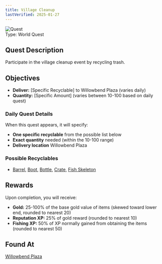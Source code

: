 ```yaml
---
title: Village Cleanup
lastVerified: 2025-01-27
---
```


<div className="mb-8 flex items-start gap-6">
  <div className="flex-shrink-0">
    <img
      src="/assets/icons/quest.png"
      alt="Quest"
      className="h-24 w-24 rounded-lg border"
    />
  </div>
  <div className="flex-1">
    <div className="space-y-2">
      <div className="flex flex-wrap gap-4 text-sm">
        <span className="rounded-md bg-orange-100 px-2 py-1 dark:bg-orange-900">
          Type: World Quest
        </span>
      </div>
    </div>
  </div>
</div>

## Quest Description

Participate in the village cleanup event by recycling trash.

## Objectives

- **Deliver:** [Specific Recyclable] to Willowbend Plaza (varies daily)
- **Quantity:** [Specific Amount] (varies between 10-100 based on daily quest)

### Daily Quest Details
When this quest appears, it will specify:
- **One specific recyclable** from the possible list below
- **Exact quantity** needed (within the 10-100 range)
- **Delivery location** Willowbend Plaza

### Possible Recyclables
- [Barrel](/docs/resources/individual/barrel), [Boot](/docs/resources/individual/boot), [Bottle](/docs/resources/individual/bottle), [Crate](/docs/resources/individual/crate), [Fish Skeleton](/docs/resources/individual/fish_skeleton)

## Rewards

Upon completion, you will receive:

- **Gold:** 25-100% of the base gold value of items (skewed toward lower end, rounded to nearest 20)
- **Reputation XP:** 25% of gold reward (rounded to nearest 10)  
- **Fishing XP:** 50% of XP normally gained from obtaining the items (rounded to nearest 50)

## Found At

[Willowbend Plaza](/docs/map/individual/willowbend_plaza)
